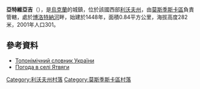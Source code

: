 {{coord|49|39|25|N|23|13|5|E|scale:100000|display=title}}

'''亞特維亞吉'''（{{lang-uk|Ятвяги}}），是[[烏克蘭|烏克蘭]]的城鎮，位於該國西部[[利沃夫州|利沃夫州]]，由[[莫斯季斯卡區|莫斯季斯卡區]]負責管轄，處於[[博洛特納河_(博洛齊夫卡河支流)|博洛特納河]]畔，始建於1448年，面積0.84平方公里，海拔高度282米，2001年人口301。

==參考資料==
* [https://web.archive.org/web/20160212101723/http://www.toponymic-dictionary.in.ua/index.php?option=com_content&view=section&layout=blog&id=28&Itemid=29 Топонімічний словник України]
* [http://weather.in.ua/ua/l'vovskaja/29782 Погода в селі Ятвяги] {{Wayback|url=http://weather.in.ua/ua/l'vovskaja/29782 |date=20160305090810 }}

[[Category:利沃夫州村落|Category:利沃夫州村落]]
[[Category:莫斯季斯卡區村落|Category:莫斯季斯卡區村落]]


{{Lviv-geo-stub}}